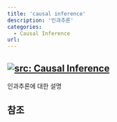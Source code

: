 ```yaml
---
title: 'causal inference'
description: '인과추론'
categories:
  - Causal Inference
url:
---
```

<a href="" target="_blank"><img   loading="lazy" alt="src: Causal Inference" src="https://img.shields.io/badge/문서-Causal_Inference-blue" ></a>
---
인과추론에 대한 설명

## 참조
